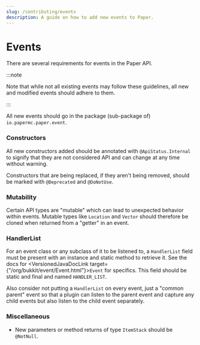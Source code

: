 ```yaml
---
slug: /contributing/events
description: A guide on how to add new events to Paper.
---
```


# Events
There are several requirements for events in the Paper API.

:::note

Note that while not all existing events may follow these
guidelines, all new and modified events should adhere to them.

:::

All new events should go in the package (sub-package of) `io.papermc.paper.event`.

### Constructors

All new constructors added should be annotated with `@ApiStatus.Internal` to signify that they are not considered
API and can change at any time without warning.

Constructors that are being replaced, if they aren't being removed, should be marked with `@Deprecated` and `@DoNotUse`.

### Mutability
Certain API types are "mutable" which can lead to unexpected behavior within events. Mutable types like
`Location` and `Vector` should therefore be cloned when returned from a "getter" in an event.

### HandlerList
For an event class or any subclass of it to be listened to, a `HandlerList` field must be present with an instance and static method
to retrieve it. See the docs for <VersionedJavaDocLink target={"/org/bukkit/event/Event.html"}>`Event`</VersionedJavaDocLink> for specifics. This field should be static and
final and named `HANDLER_LIST`.

Also consider not putting a `HandlerList` on every event, just a "common parent" event so that a plugin can listen to the
parent event and capture any child events but also listen to the child event separately.

### Miscellaneous

* New parameters or method returns of type `ItemStack` should be `@NotNull`.
